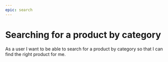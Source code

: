```yaml
---
epic: search
---
```


# Searching for a product by category

As a user I want to be able to search for a product by category so that I can find the right product for me.
